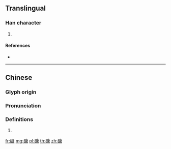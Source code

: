 {{character info/new}}
==Translingual==

===Han character===
{{Han char|rn=112|rad=石|as=10|sn=15|four=10667|canj=MRILR}}

# {{defn|Han|sort=石10}}

====References====
* {{Han ref|kx=0834.170|dkj=24385|dj=1251.140|hdz=42449.080|uh=78C4|ud=30916|bh=E6C9|bd=59081}}

----

==Chinese==
{{zh-forms}}

===Glyph origin===
{{Han etym}}

===Pronunciation===
{{zh-pron
|m=táng
|c=tong4
|mc=y
|oc=y
|cat=
}}

===Definitions===
{{zh-hanzi}}

# {{rfdef|zh}}

[[fr:磄]]
[[mg:磄]]
[[pl:磄]]
[[th:磄]]
[[zh:磄]]